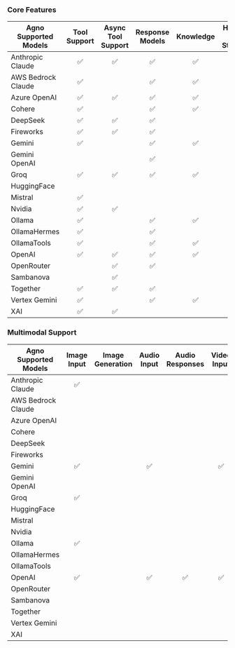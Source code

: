 ### Core Features

| Agno Supported Models | Tool Support | Async Tool Support | Response Models | Knowledge | History / Storage | Async Execution |
| --------------------- | :----------: | :---------------: | :-------------: | :-------: | :---------------: | :-------------: |
| Anthropic Claude      |      ✅      |        ✅         |       ✅        |    ✅     |        ✅         |                 |
| AWS Bedrock Claude    |      ✅      |                 |       ✅        |    ✅     |        ✅         |                 |
| Azure OpenAI          |      ✅      |        ✅         |       ✅        |    ✅     |        ✅         |       ✅        |
| Cohere                |      ✅      |                   |       ✅        |    ✅     |        ✅         |                 |
| DeepSeek              |      ✅      |        ✅         |       ✅        |           |                   |       ✅        |
| Fireworks             |      ✅      |        ✅         |       ✅        |           |                   |       ✅        |
| Gemini                |      ✅      |                   |       ✅        |    ✅     |        ✅         |                 |
| Gemini OpenAI         |              |                   |       ✅        |           |                   |       ✅        |
| Groq                  |      ✅      |        ✅         |       ✅        |    ✅     |        ✅         |       ✅        |
| HuggingFace           |              |                   |                 |           |                   |       ✅        |
| Mistral               |      ✅      |                   |                 |           |                   |                 |
| Nvidia                |      ✅      |        ✅         |                 |           |                   |       ✅        |
| Ollama                |      ✅      |                 |       ✅        |    ✅     |        ✅         |       ✅        |
| OllamaHermes          |      ✅      |                 |       ✅        |           |                   |       ✅        |
| OllamaTools           |      ✅      |                 |       ✅        |    ✅     |                   |       ✅        |
| OpenAI                |      ✅      |        ✅         |       ✅        |    ✅     |        ✅         |       ✅        |
| OpenRouter            |              |        ✅         |       ✅        |           |                   |       ✅        |
| Sambanova             |              |        ✅           |                 |           |                   |       ✅        |
| Together              |      ✅      |        ✅         |       ✅        |           |                   |       ✅        |
| Vertex Gemini         |      ✅      |                   |       ✅        |    ✅     |                   |                 |
| XAI                   |      ✅      |        ✅         |                 |           |                   |       ✅        |

### Multimodal Support

| Agno Supported Models | Image Input | Image Generation | Audio Input | Audio Responses | Video Input |
| --------------------- | :---------: | :--------------: | :---------: | :-------------: | :---------: |
| Anthropic Claude      |     ✅      |                  |             |                 |             |
| AWS Bedrock Claude    |             |                  |             |                 |             |
| Azure OpenAI          |             |                  |             |                 |             |
| Cohere                |             |                  |             |                 |             |
| DeepSeek              |             |                  |             |                 |             |
| Fireworks             |             |                  |             |                 |             |
| Gemini                |     ✅      |                  |     ✅      |                 |     ✅      |
| Gemini OpenAI         |             |                  |             |                 |             |
| Groq                  |     ✅      |                  |             |                 |             |
| HuggingFace           |             |                  |             |                 |             |
| Mistral               |             |                  |             |                 |             |
| Nvidia                |             |                  |             |                 |             |
| Ollama                |     ✅      |                  |             |                 |             |
| OllamaHermes          |             |                  |             |                 |             |
| OllamaTools           |             |                  |             |                 |             |
| OpenAI                |     ✅      |                  |     ✅      |       ✅        |     ✅      |
| OpenRouter            |             |                  |             |                 |             |
| Sambanova             |             |                  |             |                 |             |
| Together              |             |                  |             |                 |             |
| Vertex Gemini         |             |                  |             |                 |             |
| XAI                   |             |                  |             |                 |             |
